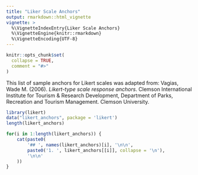```yaml
---
title: "Liker Scale Anchors"
output: rmarkdown::html_vignette
vignette: >
  %\VignetteIndexEntry{Liker Scale Anchors}
  %\VignetteEngine{knitr::rmarkdown}
  %\VignetteEncoding{UTF-8}
---
```


```r
knitr::opts_chunk$set(
  collapse = TRUE,
  comment = "#>"
)
```

This list of sample anchors for Likert scales was adapted from: Vagias, Wade M. (2006). *Likert-type scale response anchors*. Clemson International Institute for Tourism & Research Development, Department of Parks, Recreation and Tourism Management. Clemson University.

```r
library(likert)
data("likert_anchors", package = 'likert')
length(likert_anchors)
```

```r
for(i in 1:length(likert_anchors)) {
	cat(paste0(
		'## ', names(likert_anchors)[i], '\n\n',
		paste0('1. ', likert_anchors[[i]], collapse = '\n'),
		'\n\n'
	))
}
```

